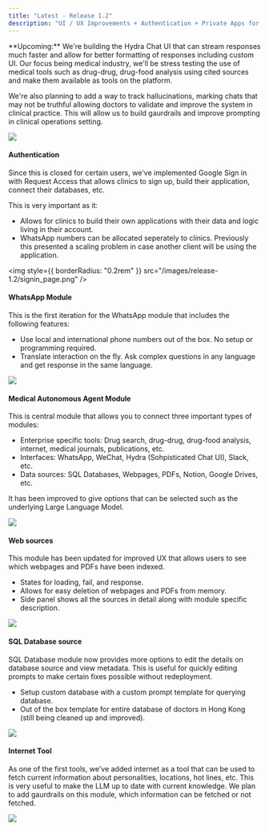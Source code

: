 ```yaml
---
title: "Latest - Release 1.2"
description: "UI / UX Improvements + Authentication + Private Apps for different users + Global Store of WhatsApp Numbers, and more."
---
```


<Tip>
  **Upcoming:** We're building the Hydra Chat UI that can stream responses much
  faster and allow for better formatting of responses including custom UI. Our
  focus being medical industry, we'll be stress testing the use of medical tools
  such as drug-drug, drug-food analysis using cited sources and make them
  available as tools on the platform.

We're also planning to add a way to track hallucinations, marking chats that may not be truthful allowing doctors to validate and improve the system in clinical practice. This will allow us to build gaurdrails and improve prompting in clinical operations setting.

</Tip>

<Frame>
  <img style={{ borderRadius: "0.2rem" }} src="/images/release-1.2/cover.png" />
</Frame>

#### Authentication

Since this is closed for certain users, we've implemented Google Sign in with Request Access that allows clinics to sign up, build their application, connect their databases, etc.

This is very important as it:

- Allows for clinics to build their own applications with their data and logic living in their account.
- WhatsApp numbers can be allocated seperately to clinics. Previously this presented a scaling problem in case another client will be using the application.

<Frame>

  <img
    style={{ borderRadius: "0.2rem" }}
    src="/images/release-1.2/signin_page.png"
  />
 
</Frame>

#### WhatsApp Module

This is the first iteration for the WhatsApp module that includes the following features:

- Use local and international phone numbers out of the box. No setup or programming required.
- Translate interaction on the fly. Ask complex questions in any language and get response in the same language.

<Frame>
  <img
    style={{ borderRadius: "0.2rem" }}
    src="/images/whatsapp_release_1.2_3.png"
  />
</Frame>

#### Medical Autonomous Agent Module

This is central module that allows you to connect three important types of modules:

- Enterprise specific tools: Drug search, drug-drug, drug-food analysis, internet, medical journals, publications, etc.
- Interfaces: WhatsApp, WeChat, Hydra (Sohpisticated Chat UI), Slack, etc.
- Data sources: SQL Databases, Webpages, PDFs, Notion, Google Drives, etc.

It has been improved to give options that can be selected such as the underlying Large Language Model.

<Frame>
  <img
    style={{ borderRadius: "0.2rem" }}
    src="/images/autonomous_agent_release_1.2.png"
  />
</Frame>

#### Web sources

This module has been updated for improved UX that allows users to see which webpages and PDFs have been indexed.

- States for loading, fail, and response.
- Allows for easy deletion of webpages and PDFs from memory.
- Side panel shows all the sources in detail along with module specific description.

<Frame>
  <img
    style={{ borderRadius: "0.2rem" }}
    src="/images/release-1.2/websources.png"
  />
</Frame>

#### SQL Database source

SQL Database module now provides more options to edit the details on database source and view metadata. This is useful for quickly editing prompts to make certain fixes possible without redeployment.

- Setup custom database with a custom prompt template for querying database.
- Out of the box template for entire database of doctors in Hong Kong (still being cleaned up and improved).

<Frame>
  <img style={{ borderRadius: "0.2rem" }} src="/images/release-1.2/sql2.png" />
</Frame>

#### Internet Tool

As one of the first tools, we've added internet as a tool that can be used to fetch current information about personalities, locations, hot lines, etc. This is very useful to make the LLM up to date with current knowledge.
We plan to add gaurdrails on this module, which information can be fetched or not fetched.

<Frame>
  <img
    style={{ borderRadius: "0.2rem" }}
    src="/images/release-1.2/internet.png"
  />
</Frame>
